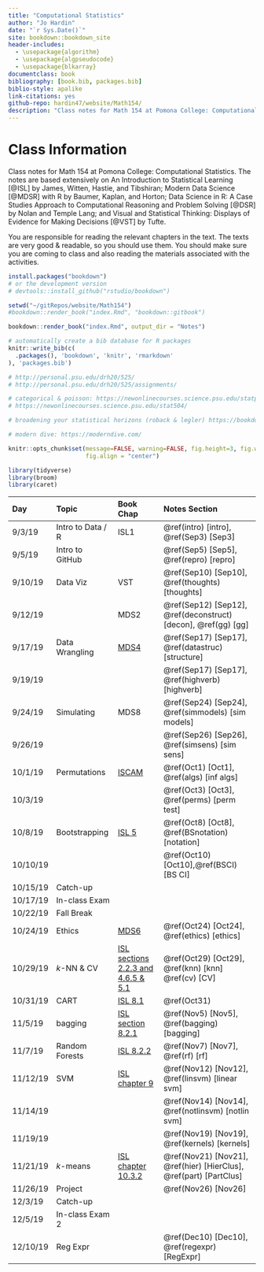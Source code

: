 ```yaml
--- 
title: "Computational Statistics"
author: "Jo Hardin"
date: "`r Sys.Date()`"
site: bookdown::bookdown_site
header-includes:
  - \usepackage{algorithm}
  - \usepackage{algpseudocode}
  - \usepackage{blkarray}
documentclass: book
bibliography: [book.bib, packages.bib]
biblio-style: apalike
link-citations: yes
github-repo: hardin47/website/Math154/
description: "Class notes for Math 154 at Pomona College: Computational Statistics.  The notes are based extensively on An Introduction to Statistical Learning by James, Witten, Hastie, and Tibshirani as well as Modern Data Science with R by Baumer, Kaplan, and Horton."
---
```



# Class Information {-}

Class notes for Math 154 at Pomona College: Computational Statistics.  The notes are based extensively on An Introduction to Statistical Learning [@ISL] by James, Witten, Hastie, and Tibshiran;  Modern Data Science [@MDSR] with R by Baumer, Kaplan, and Horton; Data Science in R: A Case Studies Approach to Computational Reasoning and Problem Solving [@DSR] by Nolan and Temple Lang; and Visual and Statistical Thinking: Displays of Evidence for Making Decisions [@VST] by Tufte.


You are responsible for reading the relevant chapters in the text.  The texts are very good & readable, so you should use them.   You should make sure you are coming to class and also reading the materials associated with the activities. 

```r
install.packages("bookdown")
# or the development version
# devtools::install_github("rstudio/bookdown")

setwd("~/gitRepos/website/Math154")
#bookdown::render_book("index.Rmd", "bookdown::gitbook")

bookdown::render_book("index.Rmd", output_dir = "Notes")
```


```r
# automatically create a bib database for R packages
knitr::write_bib(c(
  .packages(), 'bookdown', 'knitr', 'rmarkdown'
), 'packages.bib')
```



```r
# http://personal.psu.edu/drh20/525/
# http://personal.psu.edu/drh20/525/assignments/

# categorical & poisson: https://newonlinecourses.science.psu.edu/statprogram/stat504
# https://newonlinecourses.science.psu.edu/stat504/

# broadening your statistical horizons (roback & legler) https://bookdown.org/roback/bookdown-bysh/

# modern dive: https://moderndive.com/

```


```r
knitr::opts_chunk$set(message=FALSE, warning=FALSE, fig.height=3, fig.width=5, 
                      fig.align = "center")

library(tidyverse)
library(broom)
library(caret)
```

| Day    	| Topic     	|  Book Chap   	|   Notes Section |
|:-------	|:------------|:---------	|:--------------------	|
| 9/3/19 	| Intro to Data / R | ISL1 | \@ref(intro) [intro],  \@ref(Sep3) [Sep3]|
| 9/5/19	| Intro to GitHub |  |  \@ref(Sep5) [Sep5], \@ref(repro)  [repro] |
| 9/10/19	| Data Viz| VST | \@ref(Sep10) [Sep10], \@ref(thoughts) [thoughts]  |
| 9/12/19  	|  | MDS2 |  \@ref(Sep12)   [Sep12], \@ref(deconstruct) [decon], \@ref(gg) [gg]|
| 9/17/19	| Data Wrangling | [MDS4](http://mdsr-book.github.io/) | \@ref(Sep17) [Sep17], \@ref(datastruc) [structure] |
| 9/19/19  	|  |  | \@ref(Sep17) [Sep17], \@ref(highverb)   [highverb] |
| 9/24/19	| Simulating |  MDS8 | \@ref(Sep24) [Sep24], \@ref(simmodels) [sim models] |
| 9/26/19  	|  |  | \@ref(Sep26) [Sep26], \@ref(simsens)   [sim sens] |
| 10/1/19	| Permutations |  [ISCAM](http://www.rossmanchance.com/iscam3/files.html) | \@ref(Oct1) [Oct1], \@ref(algs) [inf algs] |
| 10/3/19  	|  |  | \@ref(Oct3) [Oct3], \@ref(perms)   [perm test] |
| 10/8/19	| Bootstrapping |  [ISL 5](http://faculty.marshall.usc.edu/gareth-james/ISL/) | \@ref(Oct8) [Oct8], \@ref(BSnotation) [notation] |
| 10/10/19  	|  |  | \@ref(Oct10) [Oct10],\@ref(BSCI) [BS CI] |
| 10/15/19	| Catch-up |   |  |
| 10/17/19	| In-class Exam |   |  |
| 10/22/19	| Fall Break |   |  |
| 10/24/19	| Ethics | [MDS6](http://mdsr-book.github.io/) | \@ref(Oct24) [Oct24], \@ref(ethics) [ethics] |
| 10/29/19	| $k$-NN & CV | [ISL sections 2.2.3 and 4.6.5 & 5.1](http://faculty.marshall.usc.edu/gareth-james/ISL/)   | \@ref(Oct29) [Oct29], \@ref(knn) [knn]  \@ref(cv) [CV]|
| 10/31/19	| CART | [ISL 8.1](http://faculty.marshall.usc.edu/gareth-james/ISL/)  | \@ref(Oct31) | 
|11/5/19	| bagging| [ISL section 8.2.1](http://faculty.marshall.usc.edu/gareth-james/ISL/)   | \@ref(Nov5) [Nov5], \@ref(bagging) [bagging] |
| 11/7/19	| Random Forests | [ISL 8.2.2](http://faculty.marshall.usc.edu/gareth-james/ISL/)  | \@ref(Nov7) [Nov7], \@ref(rf) [rf] |
|11/12/19	| SVM | [ISL chapter 9](http://faculty.marshall.usc.edu/gareth-james/ISL/)   | \@ref(Nov12) [Nov12], \@ref(linsvm) [linear svm] |
| 11/14/19	|  |   | \@ref(Nov14) [Nov14], \@ref(notlinsvm) [notlin svm] |
|11/19/19	| |   | \@ref(Nov19) [Nov19], \@ref(kernels) [kernels] |
| 11/21/19	| $k$-means  | [ISL chapter 10.3.2](http://faculty.marshall.usc.edu/gareth-james/ISL/)  | \@ref(Nov21) [Nov21], \@ref(hier) [HierClus], \@ref(part) [PartClus]|
| 11/26/19  	| Project  |  | \@ref(Nov26) [Nov26] |
| 12/3/19	| Catch-up |   |  |
| 12/5/19	| In-class Exam 2|   |  |
| 12/10/19  	| Reg Expr |  | \@ref(Dec10) [Dec10], \@ref(regexpr) [RegExpr] |

